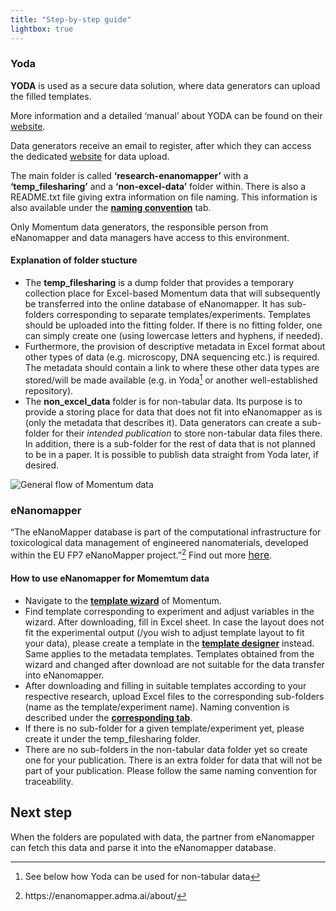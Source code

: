 ```yaml
---
title: "Step-by-step guide"
lightbox: true
---
```


### Yoda

**YODA** is used as a secure data solution, where data generators can upload the filled templates.

::: {.callout-tip icon="false" appearence="simple"}
More information and a detailed ‘manual’ about YODA can be found on their [website](https://www.uu.nl/en/research/yoda/guide-to-yoda).
:::

Data generators receive an email to register, after which they can access the dedicated [website](https://dgk.yoda.uu.nl/) for data upload.

The main folder is called **‘research-enanomapper’** with a **‘temp_filesharing’** and a **‘non-excel-data’** folder within. There is also a README.txt file giving extra information on file naming. This information is also available under the [**naming convention**](/naming.qmd) tab.

::: {.callout-note icon="false" appearence="simple" collapse="true"}
Only Momentum data generators, the responsible person from eNanomapper and data managers have access to this environment.
:::

#### Explanation of folder stucture

-   The **temp_filesharing** is a dump folder that provides a temporary collection place for Excel-based Momentum data that will subsequently be transferred into the online database of eNanomapper. It has sub-folders corresponding to separate templates/experiments. Templates should be uploaded into the fitting folder. If there is no fitting folder, one can simply create one (using lowercase letters and hyphens, if needed).
-   Furthermore, the provision of descriptive metadata in Excel format about other types of data (e.g. microscopy, DNA sequencing etc.) is required. The metadata should contain a link to where these other data types are stored/will be made available (e.g. in Yoda[^1] or another well-established repository).
-   The **non_excel_data** folder is for non-tabular data. Its purpose is to provide a storing place for data that does not fit into eNanomapper as is (only the metadata that describes it). Data generators can create a sub-folder for their *intended publication* to store non-tabular data files there. In addition, there is a sub-folder for the rest of data that is not planned to be in a paper. It is possible to publish data straight from Yoda later, if desired.

[^1]: See below how Yoda can be used for non-tabular data

![](dataflow_website_v2.png "General flow of Momentum data")

### eNanomapper

"The eNanoMapper database is part of the computational infrastructure for toxicological data management of engineered nanomaterials, developed within the EU FP7 eNanoMapper project."[^2] Find out more [here](#0){style="font-size: 12pt; font-weight: var(--fontWeightRegular);"}.

[^2]: https://enanomapper.adma.ai/about/

#### How to use eNanomapper for Momemtum data

-   Navigate to the [**template wizard**](https://enanomapper.adma.ai/projects/momentum/datatemplates/) of Momentum.
-   Find template corresponding to experiment and adjust variables in the wizard. After downloading, fill in Excel sheet. In case the layout does not fit the experimental output (/you wish to adjust template layout to fit your data), please create a template in the [**template designer**](https://enanomapper.adma.ai/templates) instead. Same applies to the metadata templates. Templates obtained from the wizard and changed after download are not suitable for the data transfer into eNanomapper.
-   After downloading and filling in suitable templates according to your respective research, upload Excel files to the corresponding sub-folders (name as the template/experiment name). Naming convention is described under the [**corresponding tab**](/naming.qmd).
-   If there is no sub-folder for a given template/experiment yet, please create it under the temp_filesharing folder.
-   There are no sub-folders in the non-tabular data folder yet so create one for your publication. There is an extra folder for data that will not be part of your publication. Please follow the same naming convention for traceability.

::: {.callout-note icon="false" appearence="simple" collapse="true"}
## Next step

When the folders are populated with data, the partner from eNanomapper can fetch this data and parse it into the eNanomapper database.
:::